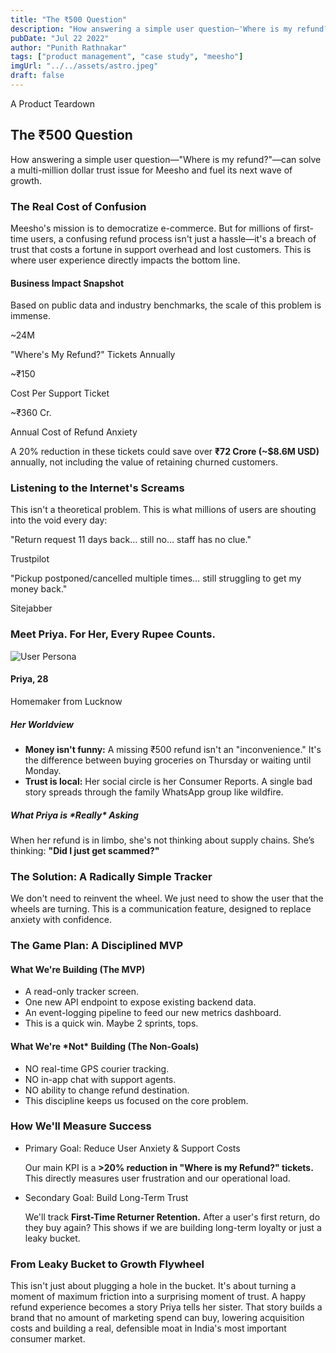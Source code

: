 ```yaml
---
title: "The ₹500 Question"
description: "How answering a simple user question—'Where is my refund?'—can solve a multi-million dollar trust issue for Meesho and fuel its next wave of growth."
pubDate: "Jul 22 2022"
author: "Punith Rathnakar"
tags: ["product management", "case study", "meesho"]
imgUrl: "../../assets/astro.jpeg"
draft: false
---
```


<div class="border-2 border-black rounded-lg p-8 my-8 shadow-[8px_8px_0_0_#000] bg-white">
<div class="text-center font-heading">
  <span class="text-sm font-bold uppercase tracking-wider text-blue-600">A Product Teardown</span>
  <h2 class="text-4xl md:text-6xl font-extrabold mt-4 leading-tight">
    The ₹500 Question
  </h2>
  <p class="mt-6 text-lg md:text-xl text-gray-600 max-w-3xl mx-auto font-body">
    How answering a simple user question—"Where is my refund?"—can solve a multi-million dollar trust issue for Meesho and fuel its next wave of growth.
  </p>
</div>

<div class="my-12 border-t-2 border-black"></div>

<h3 class="font-heading text-2xl font-bold">The Real Cost of Confusion</h3>
<p class="font-body mt-4">
  Meesho's mission is to democratize e-commerce. But for millions of first-time users, a confusing refund process isn't just a hassle—it's a breach of trust that costs a fortune in support overhead and lost customers. This is where user experience directly impacts the bottom line.
</p>
<div class="border-2 border-black rounded-lg p-8 my-8 shadow-[8px_8px_0_0_#000] bg-blue-100">
  <h4 class="text-2xl font-bold text-center font-heading">
    Business Impact Snapshot
  </h4>
  <p class="text-center text-gray-600 mt-2 font-body">
    Based on public data and industry benchmarks, the scale of this problem is immense.
  </p>
  <div class="mt-8 grid sm:grid-cols-3 gap-6 text-center">
    <div>
      <p class="text-4xl font-bold text-blue-600">~24M</p>
      <p class="text-sm text-gray-600 font-body">
        "Where's My Refund?" Tickets Annually
      </p>
    </div>
    <div>
      <p class="text-4xl font-bold text-blue-600">~₹150</p>
      <p class="text-sm text-gray-600 font-body">Cost Per Support Ticket</p>
    </div>
    <div>
      <p class="text-4xl font-bold text-blue-600">~₹360 Cr.</p>
      <p class="text-sm text-gray-600 font-body">
        Annual Cost of Refund Anxiety
      </p>
    </div>
  </div>
  <div class="mt-8 text-center text-lg text-blue-800 font-semibold italic p-4 bg-blue-200/50 rounded-lg font-body">
    A 20% reduction in these tickets could save over
    <b class="text-black">₹72 Crore (~$8.6M USD)</b> annually, not
    including the value of retaining churned customers.
  </div>
</div>

<h3 class="font-heading text-2xl font-bold">Listening to the Internet's Screams</h3>
<p class="font-body mt-4">
  This isn't a theoretical problem. This is what millions of users are shouting into the void every day:
</p>
<div class="grid md:grid-cols-2 gap-6 my-8">
  <div class="border-2 border-black rounded-lg p-6 shadow-[8px_8px_0_0_#000] bg-gray-100">
    <p class="text-gray-700 italic font-body text-lg">
      "Return request 11 days back… still no… staff has no clue."
    </p>
    <span class="inline-block mt-4 text-xs font-semibold bg-gray-200 text-gray-800 py-1 px-3 rounded-full font-body">Trustpilot</span>
  </div>
  <div class="border-2 border-black rounded-lg p-6 shadow-[8px_8px_0_0_#000] bg-gray-100">
    <p class="text-gray-700 italic font-body text-lg">
      "Pickup postponed/cancelled multiple times… still struggling to get my money back."
    </p>
    <span class="inline-block mt-4 text-xs font-semibold bg-gray-200 text-gray-800 py-1 px-3 rounded-full font-body">Sitejabber</span>
  </div>
</div>

<h3 class="font-heading text-2xl font-bold">Meet Priya. For Her, Every Rupee Counts.</h3>
<div class="my-8 bg-white border-2 border-black rounded-lg shadow-[8px_8px_0_0_#000] p-8 bg-purple-100">
  <div class="flex flex-col md:flex-row items-center gap-8">
    <div class="flex-shrink-0 text-center">
      <img src="https://placehold.co/120x120/8A2BE2/white?text=Priya" alt="User Persona" class="rounded-full mx-auto border-4 border-black"/>
      <h4 class="text-2xl font-bold mt-4 font-heading">Priya, 28</h4>
      <p class="text-gray-600 font-body">Homemaker from Lucknow</p>
    </div>
    <div class="md:border-l-2 border-black md:pl-8">
      <h5 class="font-bold text-xl font-heading">Her Worldview</h5>
      <ul class="mt-4 space-y-4 text-gray-700 font-body text-lg">
        <li>
          <b class="text-black">Money isn't funny:</b> A missing
          ₹500 refund isn't an "inconvenience." It's the difference
          between buying groceries on Thursday or waiting until
          Monday.
        </li>
        <li>
          <b class="text-black">Trust is local:</b> Her social
          circle is her Consumer Reports. A single bad story spreads
          through the family WhatsApp group like wildfire.
        </li>
      </ul>
    </div>
  </div>
  <div class="mt-8 pt-6 border-t-2 border-black">
    <h5 class="font-bold text-xl font-heading">
      What Priya is *Really* Asking
    </h5>
    <p class="mt-2 text-gray-700 font-body text-lg">
      When her refund is in limbo, she's not thinking about supply
      chains. She’s thinking:
      <b class="text-black">"Did I just get scammed?"</b>
    </p>
  </div>
</div>

<h3 class="font-heading text-2xl font-bold">The Solution: A Radically Simple Tracker</h3>
<p class="font-body mt-4">
  We don't need to reinvent the wheel. We just need to show the user
  that the wheels are turning. This is a communication feature,
  designed to replace anxiety with confidence.
</p>

<div class="my-12 flex justify-center">
  <InteractivePrototype />
</div>

<h3 class="font-heading text-2xl font-bold">The Game Plan: A Disciplined MVP</h3>
<div class="grid lg:grid-cols-2 gap-8 my-8">
  <div class="border-2 border-black rounded-lg p-6 shadow-[8px_8px_0_0_#000] bg-green-200">
    <h4 class="font-bold text-xl font-heading">
      What We're Building (The MVP)
    </h4>
    <ul class="mt-4 space-y-2 text-gray-700 list-disc list-inside font-body">
      <li>A read-only tracker screen.</li>
      <li>One new API endpoint to expose existing backend data.</li>
      <li>
        An event-logging pipeline to feed our new metrics dashboard.
      </li>
      <li class="font-semibold text-black">
        This is a quick win. Maybe 2 sprints, tops.
      </li>
    </ul>
  </div>
  <div class="border-2 border-black rounded-lg p-6 shadow-[8px_8px_0_0_#000] bg-red-200">
    <h4 class="font-bold text-xl font-heading">
      What We're *Not* Building (The Non-Goals)
    </h4>
    <ul class="mt-4 space-y-2 text-gray-700 list-disc list-inside">
      <li>NO real-time GPS courier tracking.</li>
      <li>NO in-app chat with support agents.</li>
      <li>NO ability to change refund destination.</li>
      <li class="font-semibold text-black">
        This discipline keeps us focused on the core problem.
      </li>
    </ul>
  </div>
</div>

<h3 class="font-heading text-2xl font-bold">How We'll Measure Success</h3>
<div class="border-2 border-black rounded-lg p-8 my-8 border-l-4 border-blue-600 shadow-[8px_8px_0_0_#000] bg-blue-100">
  <ul class="space-y-6">
    <li>
      <p class="font-semibold text-xl text-blue-800 font-heading">
        Primary Goal: Reduce User Anxiety & Support Costs
      </p>
      <p class="text-gray-700 font-body text-lg">
        Our main KPI is a
        <b class="text-black">&gt;20% reduction in "Where is my Refund?" tickets.</b>
        This directly measures user frustration and our operational
        load.
      </p>
    </li>
    <li class="pt-6 border-t-2 border-black">
      <p class="font-semibold text-xl text-blue-800 font-heading">
        Secondary Goal: Build Long-Term Trust
      </p>
      <p class="text-gray-700 font-body text-lg">
        We'll track
        <b class="text-black">First-Time Returner Retention.</b>
        After a user's first return, do they buy again? This shows if
        we are building long-term loyalty or just a leaky bucket.
      </p>
    </li>
  </ul>
</div>

<div class="my-12 border-t-2 border-black"></div>

<h3 class="font-heading text-2xl font-bold">From Leaky Bucket to Growth Flywheel</h3>
<p class="font-body mt-4 text-lg">
  This isn't just about plugging a hole in the bucket. It's about
  turning a moment of maximum friction into a surprising moment of
  trust. A happy refund experience becomes a story Priya tells her
  sister. That story builds a brand that no amount of marketing spend
  can buy, lowering acquisition costs and building a real, defensible
  moat in India's most important consumer market.
</p>
</div>